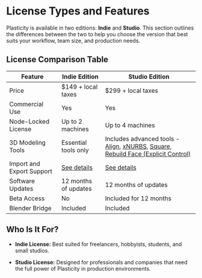 # License Types and Features

Plasticity is available in two editions: **Indie** and **Studio**. This section outlines the differences between the two to help you choose the version that best suits your workflow, team size, and production needs.

## License Comparison Table

| Feature | Indie Edition | Studio Edition |
| ------- | ------------- | -------------- |
| Price | $149 + local taxes | $299 + local taxes |
| Commercial Use | Yes | Yes |
| Node-Locked License | Up to 2 machines | Up to 4 machines |
| 3D Modeling Tools | Essential tools only | Includes advanced tools - [Align](/solid/align), [xNURBS](/solid/xnurbs), [Square](/solid/square), [Rebuild Face (Explicit Control)](/solid/rebuild-face)  |
| Import and Export Support | [See details](/plasticity-essentials/import-export) | [See details](/plasticity-essentials/import-export) |
| Software Updates | 12 months of updates | 12 months of updates |
| Beta Access | No | Included for 12 months |
| Blender Bridge | Included | Included |

## Who Is It For?

- **Indie License:** Best suited for freelancers, hobbyists, students, and small studios.

- **Studio License:** Designed for professionals and companies that need the full power of Plasticity in production environments.